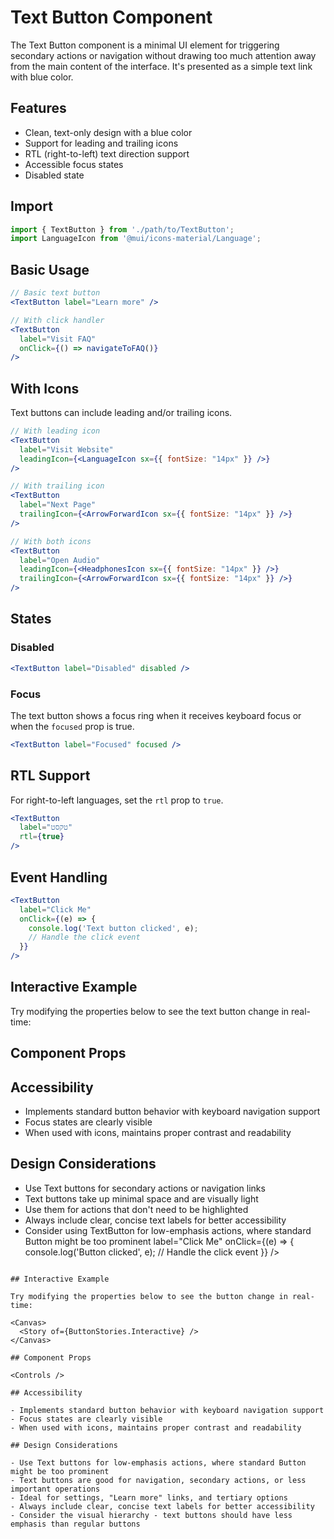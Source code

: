 
<Meta of={TextButtonStories} title="Components/Button/TextButton/Documentation" />

# Text Button Component

The Text Button component is a minimal UI element for triggering secondary actions or navigation without drawing too much attention away from the main content of the interface. It's presented as a simple text link with blue color.

## Features

- Clean, text-only design with a blue color
- Support for leading and trailing icons
- RTL (right-to-left) text direction support
- Accessible focus states
- Disabled state

## Import

```jsx
import { TextButton } from './path/to/TextButton';
import LanguageIcon from '@mui/icons-material/Language';
```

## Basic Usage

```jsx
// Basic text button
<TextButton label="Learn more" />

// With click handler
<TextButton 
  label="Visit FAQ" 
  onClick={() => navigateToFAQ()} 
/>
```

## With Icons

Text buttons can include leading and/or trailing icons.

```jsx
// With leading icon
<TextButton 
  label="Visit Website" 
  leadingIcon={<LanguageIcon sx={{ fontSize: "14px" }} />} 
/>

// With trailing icon
<TextButton 
  label="Next Page" 
  trailingIcon={<ArrowForwardIcon sx={{ fontSize: "14px" }} />} 
/>

// With both icons
<TextButton 
  label="Open Audio" 
  leadingIcon={<HeadphonesIcon sx={{ fontSize: "14px" }} />}
  trailingIcon={<ArrowForwardIcon sx={{ fontSize: "14px" }} />}
/>
```

## States

### Disabled

```jsx
<TextButton label="Disabled" disabled />
```

### Focus

The text button shows a focus ring when it receives keyboard focus or when the `focused` prop is true.

```jsx
<TextButton label="Focused" focused />
```

## RTL Support

For right-to-left languages, set the `rtl` prop to `true`.

```jsx
<TextButton 
  label="טקסט" 
  rtl={true} 
/>
```

## Event Handling

```jsx
<TextButton 
  label="Click Me" 
  onClick={(e) => {
    console.log('Text button clicked', e);
    // Handle the click event
  }} 
/>
```

## Interactive Example

Try modifying the properties below to see the text button change in real-time:

<Canvas>
  <Story of={TextButtonStories.Interactive} />
</Canvas>

## Component Props

<Controls />

## Accessibility

- Implements standard button behavior with keyboard navigation support
- Focus states are clearly visible
- When used with icons, maintains proper contrast and readability

## Design Considerations

- Use Text buttons for secondary actions or navigation links
- Text buttons take up minimal space and are visually light
- Use them for actions that don't need to be highlighted
- Always include clear, concise text labels for better accessibility
- Consider using TextButton for low-emphasis actions, where standard Button might be too prominent
  label="Click Me" 
  onClick={(e) => {
    console.log('Button clicked', e);
    // Handle the click event
  }} 
/>
```

## Interactive Example

Try modifying the properties below to see the button change in real-time:

<Canvas>
  <Story of={ButtonStories.Interactive} />
</Canvas>

## Component Props

<Controls />

## Accessibility

- Implements standard button behavior with keyboard navigation support
- Focus states are clearly visible
- When used with icons, maintains proper contrast and readability

## Design Considerations

- Use Text buttons for low-emphasis actions, where standard Button might be too prominent
- Text buttons are good for navigation, secondary actions, or less important operations 
- Ideal for settings, "Learn more" links, and tertiary options
- Always include clear, concise text labels for better accessibility
- Consider the visual hierarchy - text buttons should have less emphasis than regular buttons
